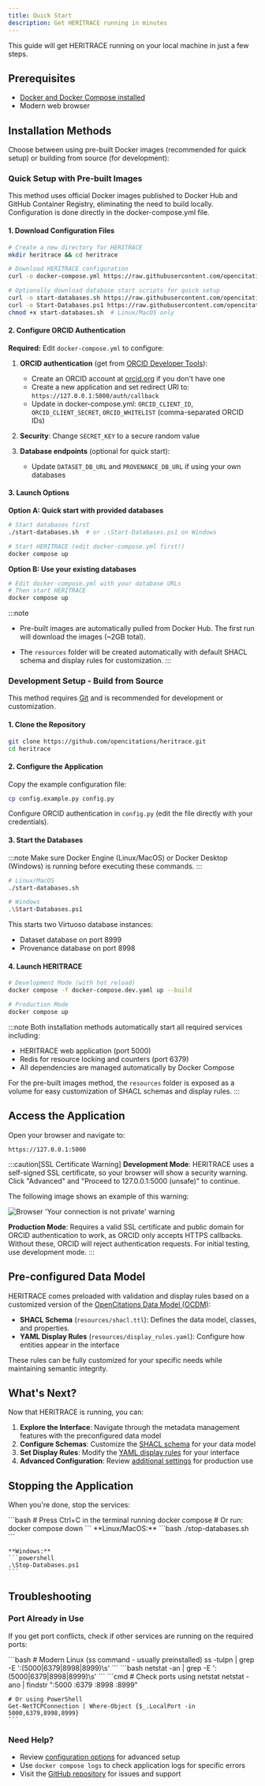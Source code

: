 ```yaml
---
title: Quick Start
description: Get HERITRACE running in minutes
---
```



This guide will get HERITRACE running on your local machine in just a few steps.

## Prerequisites

- <a href="https://docs.docker.com/get-docker/" target="_blank" rel="noopener noreferrer">Docker and Docker Compose installed</a>
- Modern web browser

## Installation Methods

Choose between using pre-built Docker images (recommended for quick setup) or building from source (for development):

<Tabs>
  <TabItem label="Pre-built Images (Recommended)">
    
### Quick Setup with Pre-built Images

This method uses official Docker images published to Docker Hub and GitHub Container Registry, eliminating the need to build locally. Configuration is done directly in the docker-compose.yml file.

#### 1. Download Configuration Files

```bash
# Create a new directory for HERITRACE
mkdir heritrace && cd heritrace

# Download HERITRACE configuration
curl -o docker-compose.yml https://raw.githubusercontent.com/opencitations/heritrace/main/docker-compose.yml

# Optionally download database start scripts for quick setup
curl -o start-databases.sh https://raw.githubusercontent.com/opencitations/heritrace/main/start-databases.sh      # Linux/MacOS
curl -o Start-Databases.ps1 https://raw.githubusercontent.com/opencitations/heritrace/main/Start-Databases.ps1  # Windows
chmod +x start-databases.sh  # Linux/MacOS only
```

#### 2. Configure ORCID Authentication

**Required:** Edit `docker-compose.yml` to configure:

1. **ORCID authentication** (get from [ORCID Developer Tools](https://orcid.org/developer-tools)):
   - Create an ORCID account at <a href="https://orcid.org/register" target="_blank" rel="noopener noreferrer">orcid.org</a> if you don't have one
   - Create a new application and set redirect URI to: `https://127.0.0.1:5000/auth/callback`
   - Update in docker-compose.yml: `ORCID_CLIENT_ID`, `ORCID_CLIENT_SECRET`, `ORCID_WHITELIST` (comma-separated ORCID IDs)

2. **Security**: Change `SECRET_KEY` to a secure random value

3. **Database endpoints** (optional for quick start):
   - Update `DATASET_DB_URL` and `PROVENANCE_DB_URL` if using your own databases

#### 3. Launch Options

**Option A: Quick start with provided databases**
```bash
# Start databases first
./start-databases.sh  # or .\Start-Databases.ps1 on Windows

# Start HERITRACE (edit docker-compose.yml first!)
docker compose up
```

**Option B: Use your existing databases**
```bash
# Edit docker-compose.yml with your database URLs
# Then start HERITRACE
docker compose up
```

:::note
- Pre-built images are automatically pulled from Docker Hub. The first run will download the images (~2GB total).
- The `resources` folder will be created automatically with default SHACL schema and display rules for customization.
:::

  </TabItem>
  <TabItem label="Build from Source">

### Development Setup - Build from Source

This method requires <a href="https://git-scm.com/downloads" target="_blank" rel="noopener noreferrer">Git</a> and is recommended for development or customization.

#### 1. Clone the Repository

```bash
git clone https://github.com/opencitations/heritrace.git
cd heritrace
```

#### 2. Configure the Application

Copy the example configuration file:

```bash
cp config.example.py config.py
```

Configure ORCID authentication in `config.py` (edit the file directly with your credentials).

#### 3. Start the Databases

:::note
Make sure Docker Engine (Linux/MacOS) or Docker Desktop (Windows) is running before executing these commands.
:::

```bash
# Linux/MacOS
./start-databases.sh

# Windows
.\Start-Databases.ps1
```

This starts two Virtuoso database instances:
- Dataset database on port 8999
- Provenance database on port 8998

#### 4. Launch HERITRACE

```bash
# Development Mode (with hot reload)
docker compose -f docker-compose.dev.yaml up --build

# Production Mode
docker compose up
```

  </TabItem>
</Tabs>

:::note
Both installation methods automatically start all required services including:
- HERITRACE web application (port 5000)
- Redis for resource locking and counters (port 6379)
- All dependencies are managed automatically by Docker Compose

For the pre-built images method, the `resources` folder is exposed as a volume for easy customization of SHACL schemas and display rules.
:::

## Access the Application

Open your browser and navigate to:

```
https://127.0.0.1:5000
```

:::caution[SSL Certificate Warning]
**Development Mode**: HERITRACE uses a self-signed SSL certificate, so your browser will show a security warning. Click "Advanced" and "Proceed to 127.0.0.1:5000 (unsafe)" to continue.

The following image shows an example of this warning:

![Browser 'Your connection is not private' warning](../../../assets/connection_not_private.png)

**Production Mode**: Requires a valid SSL certificate and public domain for ORCID authentication to work, as ORCID only accepts HTTPS callbacks. Without these, ORCID will reject authentication requests. For initial testing, use development mode.
:::

## Pre-configured Data Model

HERITRACE comes preloaded with validation and display rules based on a customized version of the <a href="https://doi.org/10.1007/978-3-030-62466-8_28" target="_blank" rel="noopener noreferrer">OpenCitations Data Model (OCDM)</a>:

- **SHACL Schema** (`resources/shacl.ttl`): Defines the data model, classes, and properties.
- **YAML Display Rules** (`resources/display_rules.yaml`): Configure how entities appear in the interface

These rules can be fully customized for your specific needs while maintaining semantic integrity.

## What's Next?

Now that HERITRACE is running, you can:

1. **Explore the Interface**: Navigate through the metadata management features with the preconfigured data model
2. **Configure Schemas**: Customize the [SHACL schema](/heritrace/configuration/shacl/) for your data model
3. **Set Display Rules**: Modify the [YAML display rules](/heritrace/configuration/display-rules/) for your interface
4. **Advanced Configuration**: Review [additional settings](/heritrace/configuration/app-settings/) for production use

## Stopping the Application

When you're done, stop the services:

<Tabs>
  <TabItem label="Stop Application">
    ```bash
    # Press Ctrl+C in the terminal running docker compose
    # Or run:
    docker compose down
    ```
  </TabItem>
  <TabItem label="Stop Databases">
    **Linux/MacOS:**
    ```bash
    ./stop-databases.sh
    ```
    
    **Windows:**
    ```powershell
    .\Stop-Databases.ps1
    ```
  </TabItem>
</Tabs>

## Troubleshooting

### Port Already in Use
If you get port conflicts, check if other services are running on the required ports:

<Tabs>
  <TabItem label="Linux">
    ```bash
    # Modern Linux (ss command - usually preinstalled)
    ss -tulpn | grep -E ':(5000|6379|8998|8999)\s'
    ```
  </TabItem>
  <TabItem label="macOS">
    ```bash
    netstat -an | grep -E ':(5000|6379|8998|8999)\s'
    ```
  </TabItem>
  <TabItem label="Windows">
    ```cmd
    # Check ports using netstat
    netstat -ano | findstr ":5000 :6379 :8998 :8999"
    
    # Or using PowerShell
    Get-NetTCPConnection | Where-Object {$_.LocalPort -in 5000,6379,8998,8999}
    ```
  </TabItem>
</Tabs>

### Need Help?
- Review [configuration options](/heritrace/configuration/app-settings/) for advanced setup
- Use `docker compose logs` to check application logs for specific errors
- Visit the <a href="https://github.com/opencitations/heritrace" target="_blank" rel="noopener noreferrer">GitHub repository</a> for issues and support 